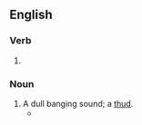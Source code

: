 ==English==

===Verb===
{{head|en|present participle}}

# {{present participle of|thud|lang=en|nocat=1}}

===Noun===
{{en-noun}}

# A dull banging sound; a [[thud]].
#* {{quote-text|year=2003|author=Brad Steiger|title=Real Ghosts, Restless Spirits, and Haunted Places|page=30|passage=We explored the basement, wherein she had so often heard heavy footsteps, '''thuddings''', and scrapings.}}